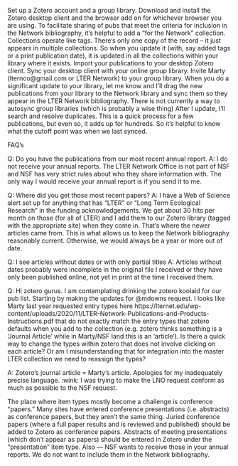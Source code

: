 
Set up a Zotero account and a group library.
Download and install the Zotero desktop client and the browser add on for whichever browser you are using. 
To facilitate sharing of pubs that meet the criteria for inclusion in the Network bibliography, it's helpful to add a "for the Network" collection. Collections operate like tags. There's only one copy of the record -- it just appears in multiple collections. So when you update it (with, say added tags or a print publication date), it is updated in all the collections within your library where it exists.
Import your publications to your desktop Zotero client.
Sync your desktop client with your online group library.
Invite Marty (lternco@gmail.com or LTER Network) to your group library.
When you do a significant update to your library, let me know and I'll drag the new publications from your library to the Network library and sync them so they appear in the LTER Network bibliography.
There is not currently a way to autosync group libraries (which is probably a wise thing)
After I update, I'll search and resolve duplicates. This is a quick process for a few publications, but even so, it adds up for hundreds. So it's helpful to know what the cutoff point was when we last synced.

FAQ’s

Q: Do you have the publications from our most recent annual report.
A: I do not receive your annual reports. The LTER Network Office is not part of NSF and NSF has very strict rules about who they share information with. The only way I would receive your annual report is if you send it to me. 

Q: Where did you get those most recent papers?
A: I have a Web of Science alert set up for anything that has “LTER” or "Long Term Ecological Research" in the funding acknowledgements. We get about 30 hits per month on those (for all of LTER) and I add them to our Zotero library (tagged with the appropriate site) when they come in. That's where the newer articles came from. This is what allows us to keep the Network bibliography reasonably current. Otherwise, we would always be a year or more out of date.

Q: I see articles without dates or with only partial titles
A: Articles without dates probably were incomplete in the original file I received or they have only been published online, not yet in print at the time I received them. 

Q: 	Hi zotero gurus. I am contemplating drinking the zotero koolaid for our pub list. Starting by making the updates for @mdowns request. I looks like Marty last year requested entry types here https://lternet.edu/wp-content/uploads/2020/11/LTER-Network-Publications-and-Products-Instructions.pdf that do not exactly match the entry types that zotero defaults when you add to the collection (e.g. zotero thinks something is a 'Journal Article' while in Marty/NSF land this is an 'article'). Is there a quick way to change the types within zotero that does not involve clicking on each article? Or am I misunderstanding that for integration into the master LTER collection we need to reassign the types?

A: 	Zotero’s journal article = Marty’s article. Apologies for my inadequately precise language. :wink: I was trying to make the LNO request conform as much as possible to the NSF request. 

The place where item types mostly become a challenge is conference “papers.”  Many sites have entered conference presentations (i.e. abstracts) as conference papers, but they aren’t the same thing. Juried conference papers (where a full paper results and is reviewed and published) should be added to Zotero as conference papers.  Abstracts of meeting presentations (which don’t appear as papers) should be entered in Zotero under the  “presentation” item type. Also — NSF wants to receive those in your annual reports.   We do not want to include them in the Network bibliography.

